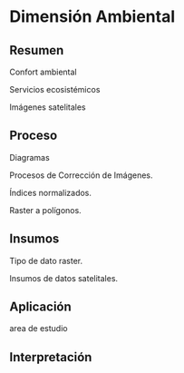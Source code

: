 # Dimensión Ambiental

## Resumen

Confort ambiental

Servicios ecosistémicos

Imágenes satelitales



## Proceso

Diagramas

Procesos de Corrección de Imágenes.

Índices normalizados.

Raster a polígonos.

## Insumos

Tipo de dato raster.

Insumos de datos satelitales.

## Aplicación

area de estudio

## Interpretación

